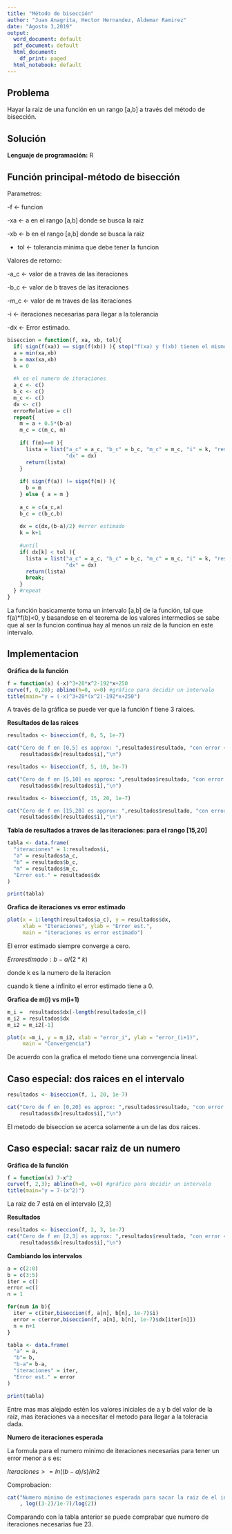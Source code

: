 ```yaml
---
title: "Método de bisección"
author: "Juan Anagrita, Hector Hernandez, Aldemar Ramirez"
date: "Agosto 3,2019"
output:
  word_document: default
  pdf_document: default
  html_document:
    df_print: paged
  html_notebook: default
---
```


## Problema

Hayar la raiz de una función en un rango [a,b] a través del método de bisección.

## Solución 

**Lenguaje de programación:** R

## Función principal-método de bisección

Parametros:

-f <- funcion

-xa <- a en el rango [a,b] donde se busca la raiz

-xb <- b en el rango [a,b] donde se busca la raiz

- tol <- tolerancia minima que debe tener la funcion

Valores de retorno:

-a_c <- valor de a traves de las iteraciones

-b_c <- valor de b traves de las iteraciones

-m_c <- valor de m traves de las iteraciones

-i <- iteraciones necesarias para llegar a la tolerancia

-dx <- Error estimado.


```r
biseccion = function(f, xa, xb, tol){
  if( sign(f(xa)) == sign(f(xb)) ){ stop("f(xa) y f(xb) tienen el mismo signo") }
  a = min(xa,xb)
  b = max(xa,xb)
  k = 0
  
  #k es el numero de iteraciones
  a_c <- c()
  b_c <- c()
  m_c <- c()
  dx <- c()
  errorRelativo = c()
  repeat{
    m = a + 0.5*(b-a)
    m_c = c(m_c, m)
    
    if( f(m)==0 ){ 
      lista = list("a_c" = a_c, "b_c" = b_c, "m_c" = m_c, "i" = k, "resultado" = m,
                   "dx" = dx)
      return(lista)  
    }
    
    if( sign(f(a)) != sign(f(m)) ){
      b = m
    } else { a = m }
    
    a_c = c(a_c,a)
    b_c = c(b_c,b)
    
    dx = c(dx,(b-a)/2) #error estimado
    k = k+1
    
    #until
    if( dx[k] < tol ){
      lista = list("a_c" = a_c, "b_c" = b_c, "m_c" = m_c, "i" = k, "resultado" = m,
                   "dx" = dx)
      return(lista)
      break;
    }
  } #repeat
}
```

La función basicamente toma un intervalo [a,b] de la función, tal que f(a)*f(b)<0, y basandose en el teorema de los valores intermedios se sabe que al ser la funcion continua hay al menos un raiz de la funcion en este intervalo.

## Implementacion

**Gráfica de la función**

```r
f = function(x) (-x)^3+28*x^2-192*x+250
curve(f, 0,20); abline(h=0, v=0) #gráfico para decidir un intervalo
title(main="y = (-x)^3+28*(x^2)-192*x+250")

```

A través de la gráfica se puede ver que la función f tiene 3 raices.

**Resultados de las raices**

```r
resultados <- biseccion(f, 0, 5, 1e-7)

cat("Cero de f en [0,5] es approx: ",resultados$resultado, "con error <=", 
    resultados$dx[resultados$i],"\n")

resultados <- biseccion(f, 5, 10, 1e-7)

cat("Cero de f en [5,10] es approx: ",resultados$resultado, "con error <=", 
    resultados$dx[resultados$i],"\n")

resultados <- biseccion(f, 15, 20, 1e-7)

cat("Cero de f en [15,20] es approx: ",resultados$resultado, "con error <=", 
    resultados$dx[resultados$i],"\n")
```

**Tabla de resultados a traves de las iteraciones: para el rango [15,20] **

```r
tabla <- data.frame(
  "iteraciones" = 1:resultados$i,
  "a" = resultados$a_c,
  "b" = resultados$b_c,
  "m" = resultados$m_c,
  "Error est." = resultados$dx
)

print(tabla)
```

**Grafica de iteraciones vs error estimado**

```r
plot(x = 1:length(resultados$a_c), y = resultados$dx,
     xlab = "Iteraciones", ylab = "Error est.", 
     main = "iteraciones vs error estimado")

```

El error estimado siempre converge a cero. 

$Error estimado: b-a/(2*k)$

donde k es la numero de la iteracion

cuando k tiene a infinito el error estimado tiene a 0.

**Grafica de m(i) vs m(i+1)**

```r

m_i =  resultados$dx[-length(resultados$m_c)]
m_i2 = resultados$dx
m_i2 = m_i2[-1]

plot(x =m_i, y = m_i2, xlab = "error_i", ylab = "error_(i+1)",
     main = "Convergencia")
```

De acuerdo con la grafica el metodo tiene una convergencia lineal.

## Caso especial: dos raices en el intervalo

```r
resultados <- biseccion(f, 1, 20, 1e-7)

cat("Cero de f en [0,20] es approx: ",resultados$resultado, "con error <=",
    resultados$dx[resultados$i],"\n")
```

El metodo de biseccion se acerca solamente a un de las dos raices.

## Caso especial: sacar raiz de un numero

**Gráfica de la función**
```r
f = function(x) 7-x^2
curve(f, 2,3); abline(h=0, v=0) #gráfico para decidir un intervalo
title(main="y = 7-(x^2)")
```

La raiz de 7 está en el intervalo [2,3]

**Resultados**
```r
resultados <- biseccion(f, 2, 3, 1e-7)
cat("Cero de f en [2,3] es approx: ",resultados$resultado, "con error <=",
    resultados$dx[resultados$i],"\n")

```

**Cambiando los intervalos**
```r
a = c(2:0)
b = c(3:5)
iter = c()
error =c()
n = 1

for(num in b){
  iter = c(iter,biseccion(f, a[n], b[n], 1e-7)$i)
  error = c(error,biseccion(f, a[n], b[n], 1e-7)$dx[iter[n]])
  n = n+1
}

tabla <- data.frame(
  "a" = a,
  "b"= b,
  "b-a"= b-a,
  "iteraciones" = iter,
  "Error est." = error
)

print(tabla)
```

Entre mas mas alejado estén los valores iniciales de a y b del valor de la raiz, mas iteraciones va a necesitar el metodo para llegar a la toleracia dada.

**Numero de iteraciones esperada **

La formula para el numero minimo de iteraciones necesarias para tener un error menor a s es:

$Iteraciones >= ln((b-a)/s)/ln2$

Comprobacion: 

```r
cat("Numero minimo de estimaciones esperada para sacar la raiz de el interavalo [2,3]:"
    , log((3-2)/1e-7)/log(2))
```
Comparando con la tabla anterior se puede comprabar que numero de iteraciones necesarias fue 23.
